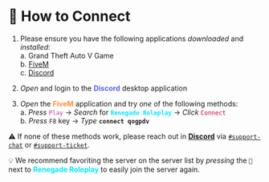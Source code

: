 # 🛜 How to Connect

1. Please ensure you have the following applications *downloaded* and *installed*:\
a. Grand Theft Auto V Game\
b. [FiveM](https://fivem.net/)\
c. [Discord](https://discord.com/download)

2. *Open* and login to the <font color="#5661F5"> **Discord** </font> desktop application
3. *Open* the <font color="#FF8C3E"> **FiveM** </font> application and try *one* of the following methods:\
a. *Press* <font color="#BB4398"> `Play` </font> &rarr; *Search* for <font color="#00E5FF"> **`Renegade Roleplay`** </font> &rarr; *Click* <font color="#C30440"> `Connect` </font>\
b. *Press* `F8` key &rarr; *Type* **`connect qogpdv`**

⚠️ If none of these methods work, please reach out in [**Discord**](https://discord.gg/renegaderoleplay) via [`#support-chat`](https://discord.com/channels/1083964697532973157/1083965261750738984) or [`#support-ticket`](https://discord.com/channels/1083964697532973157/1083965258240110594).


💡 We recommend favoriting the server on the server list by *pressing* the `💟` next to <font color="#00E5FF"> **Renegade Roleplay** </font> to easily join the server again. 